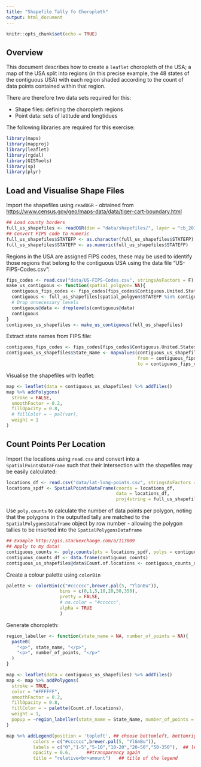 ```yaml
---
title: "Shapefile Tally fo Choropleth"
output: html_document
---
```


```r
knitr::opts_chunk$set(echo = TRUE)
```



## Overview

This document describes how to create a `leaflet` choropleth of the USA; a map of the USA split into regions (in this precise example, the 48 states of the contiguous USA) with each region shaded according to the count of data points contained within that region.

There are therefore two data sets required for this:

- Shape files: defining the choropleth regions
- Point data: sets of latitude and longtidues

The following libraries are required for this exercise:

```r
library(maps)
library(mapproj)
library(leaflet)
library(rgdal)
library(GISTools)
library(sp)
library(plyr)
```

## Load and Visualise Shape Files

Import the shapefiles using `readOGR` - obtained from [https://www.census.gov/geo/maps-data/data/tiger-cart-boundary.html](https://www.census.gov/geo/maps-data/data/tiger-cart-boundary.html)

```r
## Load county borders
full_us_shapefiles <- readOGR(dsn = "data/shapefiles/", layer = "cb_2015_us_state_500k", verbose = F)
## Convert FIPS code to numeric
full_us_shapefiles$STATEFP <- as.character(full_us_shapefiles$STATEFP)
full_us_shapefiles$STATEFP <- as.numeric(full_us_shapefiles$STATEFP)
```

Regions in the USA are assigned FIPS codes, these may be used to identify those regions that belong to the contiguous USA using the data file "US-FIPS-Codes.csv":

```r
fips_codes <- read.csv("data/US-FIPS-Codes.csv", stringsAsFactors = F)
make_us_contiguous <- function(spatial_polgyon= NA){
  contiguous_fips_codes <- fips_codes[fips_codes$Contiguous.United.States. == "Y",]$STATE
  contiguous <- full_us_shapefiles[spatial_polgyon$STATEFP %in% contiguous_fips_codes,]
  # Drop unnecessary levels
  contiguous@data <- droplevels(contiguous@data)
  contiguous
}
contiguous_us_shapefiles <- make_us_contiguous(full_us_shapefiles)
```

Extract state names from FIPS file:

```r
contiguous_fips_codes <- fips_codes[fips_codes$Contiguous.United.States. == "Y",]
contiguous_us_shapefiles$State_Name <- mapvalues(contiguous_us_shapefiles$STATEFP, 
                                                 from = contiguous_fips_codes$STATE, 
                                                 to = contiguous_fips_codes$STATE_NAME)
```


Visualise the shapefiles with leaflet:

```r
map <- leaflet(data = contiguous_us_shapefiles) %>% addTiles()
map %>% addPolygons(
  stroke = FALSE,
  smoothFactor = 0.2,
  fillOpacity = 0.8,
  # fillColor = ~ pal(var),
  weight = 1
)
```

## Count Points Per Location

Import the locations using `read.csv` and convert into a `SpatialPointsDataFrame` such that their intersection with the shapefiles may be easily calculated:

```r
locations_df <- read.csv("data/lat-long-points.csv", stringsAsFactors = F)
locations_spdf <- SpatialPointsDataFrame(coords = locations_df,
                                         data = locations_df,
                                         proj4string = full_us_shapefiles@proj4string)
```

Use `poly.counts` to calculate the number of data points per polygon, noting that the polygons in the outputted tally are matched to the `SpatialPolygonsDataframe` object by row number - allowing the polygon tallies to be inserted into the `SpatialPolygonsDataframe`

```r
## Example http://gis.stackexchange.com/a/113009
## Apply to my data!
contiguous_counts <- poly.counts(pts = locations_spdf, polys = contiguous_us_shapefiles)
contiguous_counts_df <- data.frame(contiguous_counts)
contiguous_us_shapefiles@data$Count.of.locations <- contiguous_counts_df$contiguous_counts
```

Create a colour palette using `colorBin`

```r
palette <- colorBin(c("#cccccc",brewer.pal(5, "YlGnBu")), 
                    bins = c(0,1,5,10,20,50,350),
                    pretty = FALSE,
                    # na.color = "#cccccc",
                    alpha = TRUE
                    )
```

Generate choropleth:

```r

region_labeller <- function(state_name = NA, number_of_points = NA){
  paste0(
    "<p>", state_name, "</p>",
    "<p>", number_of_points, "</p>"
  )
}

map <- leaflet(data = contiguous_us_shapefiles) %>% addTiles()
map <- map %>% addPolygons(
  stroke = TRUE,
  color = "#FFFFFF",
  smoothFactor = 0.2,
  fillOpacity = 0.8,
  fillColor = ~ palette(Count.of.locations),
  weight = 1,
  popup = ~region_labeller(state_name = State_Name, number_of_points = Count.of.locations)
)

map %>% addLegend(position = 'topleft', ## choose bottomleft, bottomright, topleft or topright
          colors = c("#cccccc",brewer.pal(5, "YlGnBu")),
          labels = c("0","1-5","5-10","10-20","20-50","50-350"),  ## legend labels (only min and max)
          opacity = 0.6,      ##transparency again
          title = "relative<br>amount")   ## title of the legend
```
